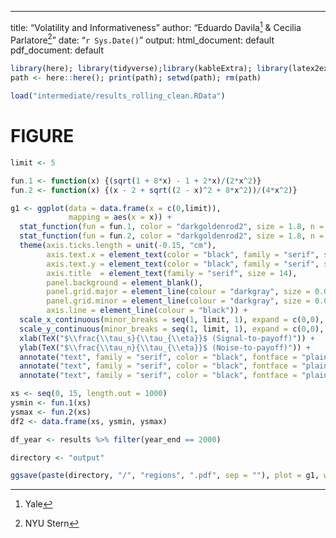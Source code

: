 ---
title: "Volatility and Informativeness"
author: "Eduardo Davila^[Yale] & Cecilia Parlatore^[NYU Stern]"
date: "`r Sys.Date()`"
output:
  html_document: default
  pdf_document: default

```r

library(here); library(tidyverse);library(kableExtra); library(latex2exp); options(dplyr.summarise.inform = F)
path <- here::here(); print(path); setwd(path); rm(path)

load("intermediate/results_rolling_clean.RData")

```

# FIGURE

```r

limit <- 5

fun.1 <- function(x) {(sqrt(1 + 8*x) - 1 + 2*x)/(2*x^2)}
fun.2 <- function(x) {(x - 2 + sqrt((2 - x)^2 + 8*x^2))/(4*x^2)}

g1 <- ggplot(data = data.frame(x = c(0,limit)),
             mapping = aes(x = x)) +
  stat_function(fun = fun.1, color = "darkgoldenrod2", size = 1.8, n = 1000) + 
  stat_function(fun = fun.2, color = "darkgoldenrod2", size = 1.8, n = 1000) +
  theme(axis.ticks.length = unit(-0.15, "cm"),
        axis.text.x = element_text(color = "black", family = "serif", size = 10, margin = margin(t = .5, unit = "cm")),
        axis.text.y = element_text(color = "black", family = "serif", size = 10, margin = margin(r = .5, unit = "cm")),    
        axis.title  = element_text(family = "serif", size = 14),
        panel.background = element_blank(),
        panel.grid.major = element_line(colour = "darkgray", size = 0.05),
        panel.grid.minor = element_line(colour = "darkgray", size = 0.05),
        axis.line = element_line(colour = "black")) +
  scale_x_continuous(minor_breaks = seq(1, limit, 1), expand = c(0,0), limits = c(0,limit), sec.axis = dup_axis(name = "", labels = NULL)) +
  scale_y_continuous(minor_breaks = seq(1, limit, 1), expand = c(0,0), limits = c(0,limit), sec.axis = dup_axis(name = "", labels = NULL)) +
  xlab(TeX("$\\frac{\\tau_s}{\\tau_{\\eta}}$ (Signal-to-payoff)")) +
  ylab(TeX("$\\frac{\\tau_n}{\\tau_{\\eta}}$ (Noise-to-payoff)")) + 
  annotate("text", family = "serif", color = "black", fontface = "plain", x = 2.2,  y = 1.8, label = "Positive Comovement")  + 
  annotate("text", family = "serif", color = "black", fontface = "plain", x = 1.05, y = .2, label = "Negative Comovement") + 
  annotate("text", family = "serif", color = "black", fontface = "plain", x = 1.01, y = .8,  label = "Ambiguous Comovement")

xs <- seq(0, 15, length.out = 1000)
ysmin <- fun.1(xs)
ysmax <- fun.2(xs)
df2 <- data.frame(xs, ysmin, ysmax)

df_year <- results %>% filter(year_end == 2000)

directory <- "output"

ggsave(paste(directory, "/", "regions", ".pdf", sep = ""), plot = g1, width = 5, height = 5, units = "in", dpi = 300)

```
